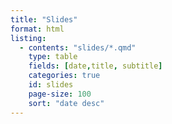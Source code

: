 ```yaml
---
title: "Slides"
format: html
listing:
  - contents: "slides/*.qmd"
    type: table
    fields: [date,title, subtitle]
    categories: true
    id: slides
    page-size: 100
    sort: "date desc"
---
```


::: {#slides}
:::
